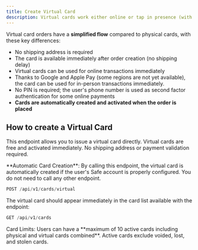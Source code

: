```yaml
---
title: Create Virtual Card
description: Virtual cards work either online or tap in presence (with Apple Pay and Google Pay).
--- 
```


Virtual card orders have a **simplified flow** compared to physical cards, with these key differences:

- No shipping address is required
- The card is available immediately after order creation (no shipping delay)
- Virtual cards can be used for online transactions immediately
- Thanks to Google and Apple Pay (some regions are not yet available), the card can be used for in-person transactions immediately.
- No PIN is required; the user's phone number is used as second factor authentication for some online payments
- **Cards are automatically created and activated when the order is placed**

## How to create a Virtual Card

This endpoint allows you to issue a virtual card directly. Virtual cards are free and activated immediately. No shipping address or payment validation required.

<Warning> 
**Automatic Card Creation**: By calling this endpoint, the virtual card is automatically created if the user's Safe account is properly configured. You do not need to call any other endpoint.
</Warning> 

```jsx
POST /api/v1/cards/virtual
  ```

The virtual card should appear immediately in the card list available with the endpoint:
```jsx
GET /api/v1/cards
```

<Note>
Card Limits: Users can have a **maximum of 10 active cards including physical and virtual cards combined**. Active cards exclude voided, lost, and stolen cards.
</Note>